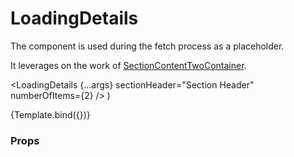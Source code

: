 

<Meta title="Components/Loading/LoadingDetails" component={LoadingDetails} />

# LoadingDetails

The component is used during the fetch process as a placeholder.

It leverages on the work of [SectionContentTwoContainer](/docs/components-section-sectioncontenttwocolumn--default-story).

  <LoadingDetails {...args} sectionHeader="Section Header" numberOfItems={2} />
)

<Canvas>
  <Story name="Default">{Template.bind({})}</Story>
</Canvas>

### Props

<ArgsTable story="Default" />
